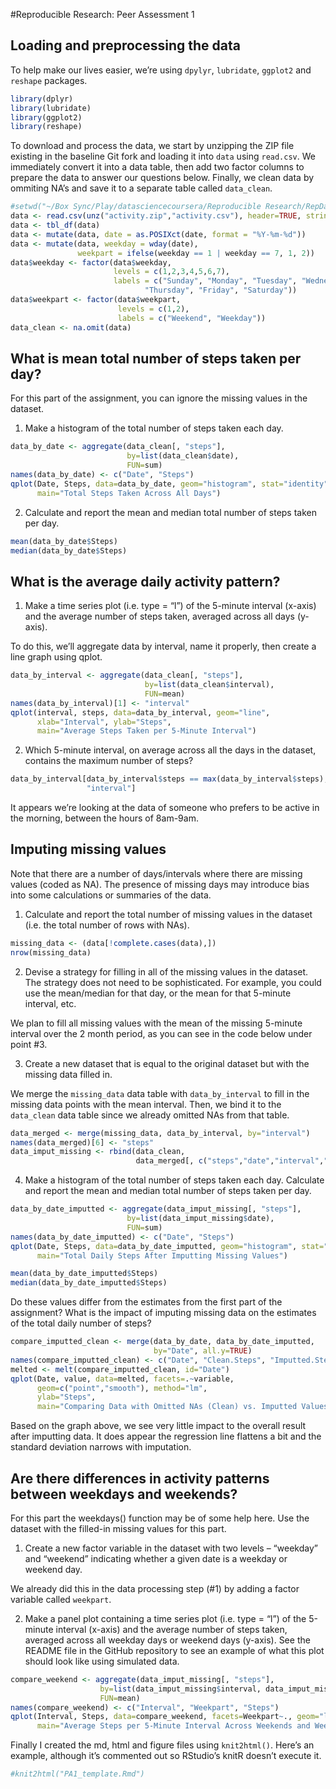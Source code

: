#Reproducible Research: Peer Assessment 1

## Loading and preprocessing the data

To help make our lives easier, we're using `dpylyr`, `lubridate`, `ggplot2` and `reshape` packages.

```r
library(dplyr)
library(lubridate)
library(ggplot2)
library(reshape)
```

To download and process the data, we start by unzipping the ZIP file existing in
the baseline Git fork and loading it into `data` using `read.csv`.  We immediately
convert it into a data table, then add two factor columns to prepare the data
to answer our questions below.  Finally, we clean data by ommiting NA's and
save it to a separate table called `data_clean`.

```r
#setwd("~/Box Sync/Play/datasciencecoursera/Reproducible Research/RepData_PeerAssessment1/")
data <- read.csv(unz("activity.zip","activity.csv"), header=TRUE, stringsAsFactors=FALSE)
data <- tbl_df(data)
data <- mutate(data, date = as.POSIXct(date, format = "%Y-%m-%d"))
data <- mutate(data, weekday = wday(date), 
               weekpart = ifelse(weekday == 1 | weekday == 7, 1, 2))
data$weekday <- factor(data$weekday,
                       levels = c(1,2,3,4,5,6,7),
                       labels = c("Sunday", "Monday", "Tuesday", "Wednesday", 
                              "Thursday", "Friday", "Saturday"))
data$weekpart <- factor(data$weekpart,
                        levels = c(1,2),
                        labels = c("Weekend", "Weekday"))
data_clean <- na.omit(data)
```

## What is mean total number of steps taken per day?
For this part of the assignment, you can ignore the missing values in the dataset.

1. Make a histogram of the total number of steps taken each day.

```r
data_by_date <- aggregate(data_clean[, "steps"], 
                          by=list(data_clean$date), 
                          FUN=sum)
names(data_by_date) <- c("Date", "Steps")
qplot(Date, Steps, data=data_by_date, geom="histogram", stat="identity",
      main="Total Steps Taken Across All Days")
```

2. Calculate and report the mean and median total number of steps taken per day.
```r
mean(data_by_date$Steps)
median(data_by_date$Steps)
```

## What is the average daily activity pattern?

1. Make a time series plot (i.e. type = "l") of the 5-minute interval (x-axis)
and the average number of steps taken, averaged across all days (y-axis).

To do this, we'll aggregate data by interval, name it properly, then create a 
line graph using qplot.

```r
data_by_interval <- aggregate(data_clean[, "steps"], 
                              by=list(data_clean$interval),
                              FUN=mean)
names(data_by_interval)[1] <- "interval"
qplot(interval, steps, data=data_by_interval, geom="line",
      xlab="Interval", ylab="Steps", 
      main="Average Steps Taken per 5-Minute Interval")
```

2. Which 5-minute interval, on average across all the days in the dataset, contains the maximum number of steps?

```r
data_by_interval[data_by_interval$steps == max(data_by_interval$steps), 
                 "interval"]
```

It appears we're looking at the data of someone who prefers to be active in the morning, between the hours of 8am-9am.

## Imputing missing values
Note that there are a number of days/intervals where there are missing values (coded as NA). The presence of missing days may introduce bias into some calculations or summaries of the data.

1. Calculate and report the total number of missing values in the dataset (i.e. the total number of rows with NAs).

```r
missing_data <- (data[!complete.cases(data),])
nrow(missing_data)
```

2. Devise a strategy for filling in all of the missing values in the dataset. The strategy does not need to be sophisticated. For example, you could use the mean/median for that day, or the mean for that 5-minute interval, etc.

We plan to fill all missing values with the mean of the missing 5-minute interval over the 2 month period, as you can see in the code below under point #3.

3. Create a new dataset that is equal to the original dataset but with the missing data filled in.

We merge the `missing_data` data table with `data_by_interval` to fill in the missing data points with the mean interval.  Then, we bind it to the `data_clean` data table since we already omitted NAs from that table.

```r
data_merged <- merge(missing_data, data_by_interval, by="interval")
names(data_merged)[6] <- "steps"
data_imput_missing <- rbind(data_clean, 
                            data_merged[, c("steps","date","interval","weekday","weekpart")])
```

4. Make a histogram of the total number of steps taken each day.  Calculate and report the mean and median total number of steps taken per day.

```r
data_by_date_imputted <- aggregate(data_imput_missing[, "steps"], 
                          by=list(data_imput_missing$date), 
                          FUN=sum)
names(data_by_date_imputted) <- c("Date", "Steps")
qplot(Date, Steps, data=data_by_date_imputted, geom="histogram", stat="identity",
      main="Total Daily Steps After Imputting Missing Values")
```

```r
mean(data_by_date_imputted$Steps)
median(data_by_date_imputted$Steps)
```

Do these values differ from the estimates from the first part of the assignment? What is the impact of imputing missing data on the estimates of the total daily number of steps?

```r
compare_imputted_clean <- merge(data_by_date, data_by_date_imputted, 
                                by="Date", all.y=TRUE)
names(compare_imputted_clean) <- c("Date", "Clean.Steps", "Imputted.Steps")
melted <- melt(compare_imputted_clean, id="Date")
qplot(Date, value, data=melted, facets=.~variable, 
      geom=c("point","smooth"), method="lm",
      ylab="Steps",
      main="Comparing Data with Omitted NAs (Clean) vs. Imputted Values")
```

Based on the graph above, we see very little impact to the overall result after imputting data.  It does appear the regression line flattens a bit and the standard deviation narrows with imputation.

## Are there differences in activity patterns between weekdays and weekends?
For this part the weekdays() function may be of some help here. Use the dataset with the filled-in missing values for this part.

1. Create a new factor variable in the dataset with two levels – “weekday” and “weekend” indicating whether a given date is a weekday or weekend day.

We already did this in the data processing step (#1) by adding a factor variable called `weekpart`.

2. Make a panel plot containing a time series plot (i.e. type = "l") of the 5-minute interval (x-axis) and the average number of steps taken, averaged across all weekday days or weekend days (y-axis). See the README file in the GitHub repository to see an example of what this plot should look like using simulated data.

```r
compare_weekend <- aggregate(data_imput_missing[, "steps"], 
                    by=list(data_imput_missing$interval, data_imput_missing$weekpart), 
                    FUN=mean)
names(compare_weekend) <- c("Interval", "Weekpart", "Steps")
qplot(Interval, Steps, data=compare_weekend, facets=Weekpart~., geom="line",
      main="Average Steps per 5-Minute Interval Across Weekends and Weekdays")
```

Finally I created the md, html and figure files using `knit2html()`.  Here's an example, although it's commented out so RStudio's knitR doesn't execute it.

```r
#knit2html("PA1_template.Rmd")
```
